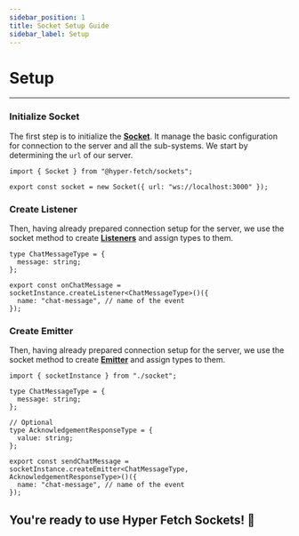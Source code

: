 ```yaml
---
sidebar_position: 1
title: Socket Setup Guide
sidebar_label: Setup
---
```


# Setup

---

### Initialize Socket

The first step is to initialize the **[Socket](/documentation/03-sockets/socket.mdx)**. It manage the basic
configuration for connection to the server and all the sub-systems. We start by determining the `url` of our server.

```tsx title="/src/server/socket.ts"
import { Socket } from "@hyper-fetch/sockets";

export const socket = new Socket({ url: "ws://localhost:3000" });
```

### Create Listener

Then, having already prepared connection setup for the server, we use the socket method to create
**[Listeners](/documentation/03-sockets/listener.mdx)** and assign types to them.

```tsx
type ChatMessageType = {
  message: string;
};

export const onChatMessage = socketInstance.createListener<ChatMessageType>()({
  name: "chat-message", // name of the event
});
```

### Create Emitter

Then, having already prepared connection setup for the server, we use the socket method to create
**[Emitter](/documentation/03-sockets/emitter.mdx)** and assign types to them.

```tsx
import { socketInstance } from "./socket";

type ChatMessageType = {
  message: string;
};

// Optional
type AcknowledgementResponseType = {
  value: string;
};

export const sendChatMessage = socketInstance.createEmitter<ChatMessageType, AcknowledgementResponseType>()({
  name: "chat-message", // name of the event
});
```

## You're ready to use Hyper Fetch Sockets! 🎊
